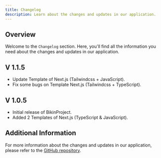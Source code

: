 ```yaml
---
title: Changelog
description: Learn about the changes and updates in our application.
---
```


## Overview

Welcome to the `Changelog` section. Here, you'll find all the information you need about the changes and updates in our application.

## V 1.1.5

- Update Template of Next.js (Tailwindcss + JavaScript).
- Fix some bugs on Template Next.js (Tailwindcss + TypeScript).

## V 1.0.5

- Initial release of BikinProject.
- Added 2 Templates of Next.js (TypeScript & JavaScript).

## Additional Information

For more information about the changes and updates in our application, please refer to the [GitHub repository](https://github.com/nufalkbrr/bikinproject).
